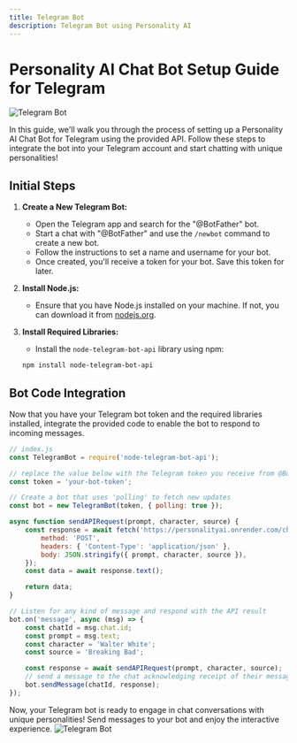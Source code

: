 ```yaml
---
title: Telegram Bot
description: Telegram Bot using Personality AI
---
```


# Personality AI Chat Bot Setup Guide for Telegram <Icon name="telegram" />

![Telegram Bot](https://i.imgur.com/s6ewApe.png)

In this guide, we'll walk you through the process of setting up a Personality AI Chat Bot for Telegram using the provided API. Follow these steps to integrate the bot into your Telegram account and start chatting with unique personalities!

## Initial Steps

1. **Create a New Telegram Bot:**
    - Open the Telegram app and search for the "@BotFather" bot.
    - Start a chat with "@BotFather" and use the `/newbot` command to create a new bot.
    - Follow the instructions to set a name and username for your bot.
    - Once created, you'll receive a token for your bot. Save this token for later.

2. **Install Node.js:**
    - Ensure that you have Node.js installed on your machine. If not, you can download it from [nodejs.org](https://nodejs.org/).

3. **Install Required Libraries:**
    - Install the `node-telegram-bot-api` library using npm:
    ```bash
    npm install node-telegram-bot-api
    ```

## Bot Code Integration

Now that you have your Telegram bot token and the required libraries installed, integrate the provided code to enable the bot to respond to incoming messages.

```js
// index.js
const TelegramBot = require('node-telegram-bot-api');

// replace the value below with the Telegram token you receive from @BotFather
const token = 'your-bot-token';

// Create a bot that uses 'polling' to fetch new updates
const bot = new TelegramBot(token, { polling: true });

async function sendAPIRequest(prompt, character, source) {
    const response = await fetch('https://personalityai.onrender.com/chat', {
        method: 'POST',
        headers: { 'Content-Type': 'application/json' },
        body: JSON.stringify({ prompt, character, source }),
    });
    const data = await response.text();

    return data;
}

// Listen for any kind of message and respond with the API result
bot.on('message', async (msg) => {
    const chatId = msg.chat.id;
    const prompt = msg.text;
    const character = 'Walter White';
    const source = 'Breaking Bad';

    const response = await sendAPIRequest(prompt, character, source);
    // send a message to the chat acknowledging receipt of their message
    bot.sendMessage(chatId, response);
});
```

Now, your Telegram bot is ready to engage in chat conversations with unique personalities! Send messages to your bot and enjoy the interactive experience.
![Telegram Bot](https://i.imgur.com/s6ewApe.png)